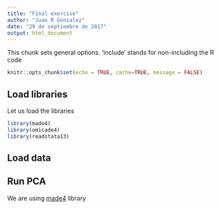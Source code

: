```yaml
---
title: "Final exercise"
author: "Juan R Gonzalez"
date: "29 de septiembre de 2017"
output: html_document
---
```


This chunk sets general options. 'include' stands for non-including the R code

```r
knitr::opts_chunk$set(echo = TRUE, cache=TRUE, message = FALSE)
```

## Load libraries

Let us load the libraries 

```r
library(made4)
library(omicade4)
library(readstata13)
```

## Load data

## Run PCA

We are using [made4](http://bioconductor.org/packages/release/bioc/html/made4.html) library
